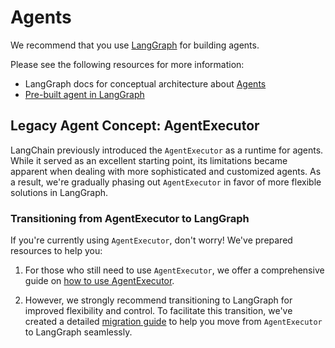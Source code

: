 # Agents

We recommend that you use [LangGraph](/docs/concepts/architecture#langgraph) for building agents.

Please see the following resources for more information:

* LangGraph docs for conceptual architecture about [Agents](https://langchain-ai.github.io/langgraph/concepts/agentic_concepts/)
* [Pre-built agent in LangGraph](https://langchain-ai.github.io/langgraph/reference/prebuilt/#langgraph.prebuilt.chat_agent_executor.create_react_agent)

## Legacy Agent Concept: AgentExecutor

LangChain previously introduced the `AgentExecutor` as a runtime for agents. 
While it served as an excellent starting point, its limitations became apparent when dealing with more sophisticated and customized agents. 
As a result, we're gradually phasing out `AgentExecutor` in favor of more flexible solutions in LangGraph.

### Transitioning from AgentExecutor to LangGraph

If you're currently using `AgentExecutor`, don't worry! We've prepared resources to help you:

1. For those who still need to use `AgentExecutor`, we offer a comprehensive guide on [how to use AgentExecutor](/docs/how_to/agent_executor).

2. However, we strongly recommend transitioning to LangGraph for improved flexibility and control. To facilitate this transition, we've created a detailed [migration guide](/docs/how_to/migrate_agent) to help you move from `AgentExecutor` to LangGraph seamlessly.

